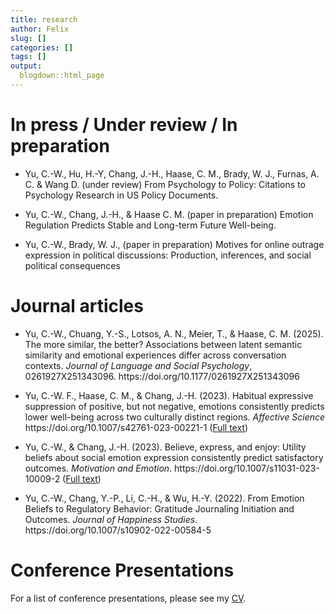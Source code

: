 ```yaml
---
title: research
author: Felix
slug: []
categories: []
tags: []
output:
  blogdown::html_page
---
```


# In press / Under review / In preparation

- Yu, C.-W., Hu, H.-Y, Chang, J.-H., Haase, C. M., Brady, W. J., Furnas, A. C. & Wang D. (under review) From Psychology to Policy: Citations to Psychology Research in US Policy Documents. 

- Yu, C.-W., Chang, J.-H., & Haase C. M. (paper in preparation) Emotion Regulation Predicts Stable and Long-term Future Well-being. 

- Yu, C.-W., Brady, W. J., (paper in preparation) Motives for online outrage expression in political discussions: Production, inferences, and social political consequences

# Journal articles

- Yu, C.-W., Chuang, Y.-S., Lotsos, A. N., Meier, T., & Haase, C. M. (2025). The more similar, the better? Associations between latent semantic similarity and emotional experiences differ across conversation contexts. _Journal of Language and Social Psychology_, 0261927X251343096. https://doi.org/10.1177/0261927X251343096

- Yu, C.-W. F., Haase, C. M., & Chang, J.-H. (2023). Habitual expressive suppression of positive, but not negative, emotions consistently predicts lower well-being across two culturally distinct regions. _Affective Science_ https://doi.org/10.1007/s42761-023-00221-1 ([Full text](https://drive.google.com/file/d/1LAl4gMzWZjrmGjxER_Pez89iM5JtkYF7/view?usp=sharing)) 

- Yu, C.-W., & Chang, J.-H. (2023). Believe, express, and enjoy: Utility beliefs about social emotion expression consistently predict satisfactory outcomes. _Motivation and Emotion_. https://doi.org/10.1007/s11031-023-10009-2 ([Full text](https://drive.google.com/file/d/12qGIoMN_grzRc_cjdWxfYF-qmzneUqLI/view?usp=sharing)) 

- Yu, C.-W., Chang, Y.-P., Li, C.-H., & Wu, H.-Y. (2022). From Emotion Beliefs to Regulatory Behavior: Gratitude Journaling Initiation and Outcomes. _Journal of Happiness Studies_. https://doi.org/10.1007/s10902-022-00584-5

# Conference Presentations 

For a list of conference presentations, please see my [CV](https://docs.google.com/document/d/1VnBmmzXHpMbDvklKy4ehcGLGOw1QGrut/edit#heading=h.gjdgxs).
